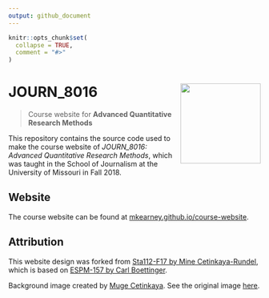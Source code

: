 ```yaml
---
output: github_document
---
```


<!-- README.md is generated from README.Rmd. Please edit that file -->

```r
knitr::opts_chunk$set(
  collapse = TRUE,
  comment = "#>"
)
```
# JOURN_8016 <img src="static/favicon.ico" width="160px" align="right" />

> Course website for **Advanced Quantitative Research Methods**

This repository contains the source code used to make the course website of *JOURN_8016: Advanced Quantitative Research Methods*, which was taught in the School of Journalism at the University of Missouri in Fall 2018.

## Website

The course website can be found at [mkearney.github.io/course-website](https://mkearney.github.io/course-website).

## Attribution

This website design was forked from [Sta112-F17 by Mine Cetinkaya-Rundel](https://github.com/Sta112-F17/website/commits?author=mine-cetinkaya-rundel), which is based on [ESPM-157 by Carl Boettinger](https://espm-157.carlboettiger.info/).

Background image created by [Muge Cetinkaya](https://dribbble.com/muuuuge). See the original image [here](https://media.licdn.com/mpr/mpr/AAEAAQAAAAAAAAkrAAAAJDI5MmUxNzNiLWNmYjAtNDFiOC04YWRiLTQ2YjhiZGExNzY0Mw.jpg).

